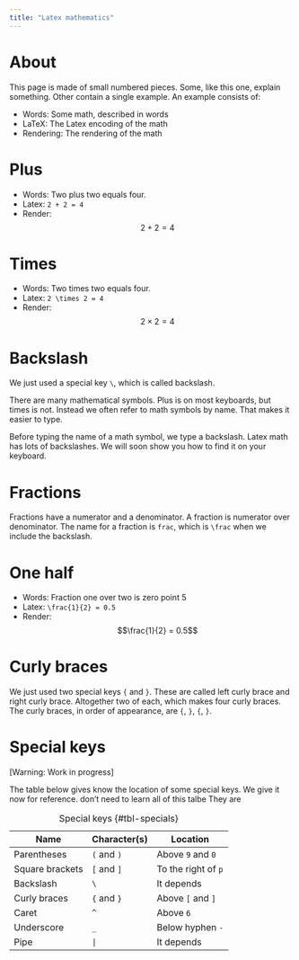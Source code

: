 ```yaml
---
title: "Latex mathematics"
---
```


# About

This page is made of small numbered pieces. Some, like this one,
explain something. Other contain a single example. An example consists
of:

- Words: Some math, described in words
- LaTeX: The Latex encoding of the math
- Rendering: The rendering of the math

# Plus

- Words: Two plus two equals four.
- Latex: `2 + 2 = 4`
- Render: $$2 + 2 = 4$$

# Times

- Words: Two times two equals four.
- Latex: `2 \times 2 = 4`
- Render: $$2 \times 2 = 4$$

# Backslash

We just used a special key `\`, which is called backslash.

There are many mathematical symbols. Plus is on most keyboards, but
times is not. Instead we often refer to math symbols by name. That
makes it easier to type.

Before typing the name of a math symbol, we type a backslash.  Latex
math has lots of backslashes. We will soon show you how to find it on
your keyboard.

# Fractions

Fractions have a numerator and a denominator. A fraction is numerator
over denominator. The name for a fraction is `frac`, which is `\frac`
when we include the backslash.

# One half

- Words: Fraction one over two is zero point 5
- Latex: `\frac{1}{2} = 0.5`
- Render: $$\frac{1}{2} = 0.5$$


# Curly braces

We just used two special keys `{` and `}`. These are called left curly
brace and right curly brace. Altogether two of each, which makes four
curly braces. The curly braces, in order of appearance, are `{`, `}`,
`{`, `}`.



# Special keys

[Warning: Work in progress]

The table below gives know the location of some special keys. We give
it now for reference.   don't need to learn all of this talbe They are


|Name | Character(s) |Location|
|---|---|---|
| Parentheses | `(` and  `)` | Above `9` and `0` |
| Square brackets | `[` and  `]` | To the right of `p` |
| Backslash | `\` | It depends |
| Curly braces | `{` and  `}` | Above `[` and `]` |
| Caret | `^` | Above `6` |
| Underscore | `_` | Below hyphen `-`|
| Pipe | `|` | It depends |


: Special keys {#tbl-specials}

